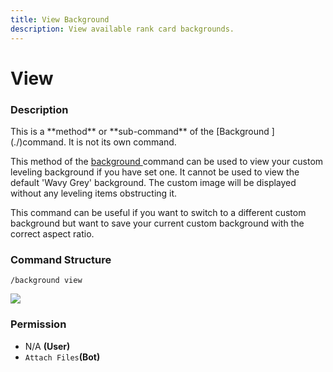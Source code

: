 ```yaml
---
title: View Background
description: View available rank card backgrounds.
---
```


# View
### Description

<Callout type="warning">
This is a **method** or **sub-command** of the [Background ](./)command. It is not its own command.
</Callout>

This method of the [background ](./)command can be used to view your custom leveling background if you have set one. It cannot be used to view the default 'Wavy Grey' background. The custom image will be displayed without any leveling items obstructing it.

This command can be useful if you want to switch to a different custom background but want to save your current custom background with the correct aspect ratio. 

### Command Structure

```
/background view
```

![](https://i.imgur.com/Vnc0vNG.png)

### **Permission**

* N/A **(User)**
* `Attach Files`**(Bot)**
